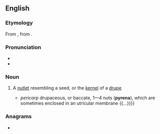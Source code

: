 ==English==

===Etymology===
From {{der|en|NL.|pyrēna}}, from {{der|en|grc|πυρήν||stone (of fruit)}}.

===Pronunciation===
* {{IPA|en|/paɪˈɹiːnə/}}
* {{audio|en|LL-Q1860 (eng)-Vealhurl-pyrena.wav|Audio (Hampshire, England)}}

===Noun===
{{en-noun|pyrenae}}

# {{lb|en|botany}} A [[nutlet]] resembling a seed, or the [[kernel]] of a [[drupe]]
#* {{quote-book|en|year=1848|author=Samuel Frederick Gray|title=Gray's Supplement to the Pharmacopoeia|passage={{...}} ''pericarp'' drupaceous, or baccate, 1—4 nuts ('''pyrena'''), which are sometimes enclosed in an utricular membrane {{...}}}}

===Anagrams===
* {{anagrams|en|a=aenpry|napery|penary}}